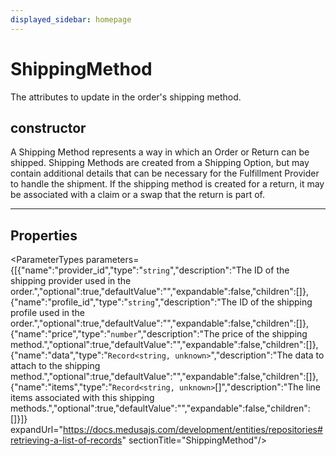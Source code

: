 ```yaml
---
displayed_sidebar: homepage
---
```



# ShippingMethod

The attributes to update in the order's shipping method.

## constructor

A Shipping Method represents a way in which an Order or Return can be shipped. Shipping Methods are created from a Shipping Option, but may contain additional details that can be necessary for the Fulfillment Provider to handle the shipment. If the shipping method is created for a return, it may be associated with a claim or a swap that the return is part of.

___

## Properties

<ParameterTypes parameters={[{"name":"provider_id","type":"`string`","description":"The ID of the shipping provider used in the order.","optional":true,"defaultValue":"","expandable":false,"children":[]},{"name":"profile_id","type":"`string`","description":"The ID of the shipping profile used in the order.","optional":true,"defaultValue":"","expandable":false,"children":[]},{"name":"price","type":"`number`","description":"The price of the shipping method.","optional":true,"defaultValue":"","expandable":false,"children":[]},{"name":"data","type":"`Record<string, unknown>`","description":"The data to attach to the shipping method.","optional":true,"defaultValue":"","expandable":false,"children":[]},{"name":"items","type":"`Record<string, unknown>`[]","description":"The line items associated with this shipping methods.","optional":true,"defaultValue":"","expandable":false,"children":[]}]} expandUrl="https://docs.medusajs.com/development/entities/repositories#retrieving-a-list-of-records" sectionTitle="ShippingMethod"/>
